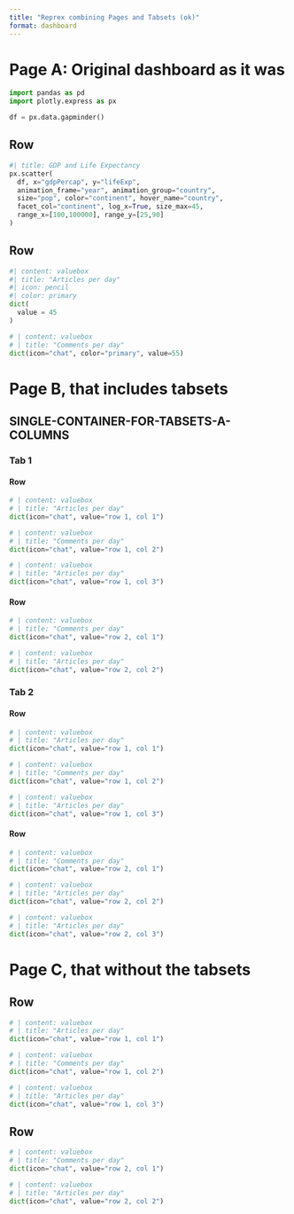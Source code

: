 ```yaml
--- 
title: "Reprex combining Pages and Tabsets (ok)"
format: dashboard
--- 
```



# Page A: Original dashboard as it was

```python
import pandas as pd
import plotly.express as px

df = px.data.gapminder()
```

## Row {height=60%}

```python
#| title: GDP and Life Expectancy 
px.scatter(  
  df, x="gdpPercap", y="lifeExp", 
  animation_frame="year", animation_group="country", 
  size="pop", color="continent", hover_name="country",
  facet_col="continent", log_x=True, size_max=45, 
  range_x=[100,100000], range_y=[25,90] 
)  
```

## Row {height=40%}

```python
#| content: valuebox
#| title: "Articles per day"
#| icon: pencil
#| color: primary
dict(
  value = 45
)
```

```python
# | content: valuebox
# | title: "Comments per day"
dict(icon="chat", color="primary", value=55)
```



# Page B, that includes tabsets {orientation="columns"}

## SINGLE-CONTAINER-FOR-TABSETS-A-COLUMNS {.tabset}

### Tab 1 

#### Row 

```python
# | content: valuebox
# | title: "Articles per day"
dict(icon="chat", value="row 1, col 1")
```

```python
# | content: valuebox
# | title: "Comments per day"
dict(icon="chat", value="row 1, col 2")
```

```python
# | content: valuebox
# | title: "Articles per day"
dict(icon="chat", value="row 1, col 3")
```

#### Row 

```python
# | content: valuebox
# | title: "Comments per day"
dict(icon="chat", value="row 2, col 1")
```

```python
# | content: valuebox
# | title: "Articles per day"
dict(icon="chat", value="row 2, col 2")
```



### Tab 2 

#### Row

```python
# | content: valuebox
# | title: "Articles per day"
dict(icon="chat", value="row 1, col 1")
```

```python
# | content: valuebox
# | title: "Comments per day"
dict(icon="chat", value="row 1, col 2")
```

```python
# | content: valuebox
# | title: "Articles per day"
dict(icon="chat", value="row 1, col 3")
```

#### Row 

```python
# | content: valuebox
# | title: "Comments per day"
dict(icon="chat", value="row 2, col 1")
```

```python
# | content: valuebox
# | title: "Articles per day"
dict(icon="chat", value="row 2, col 2")
```

```python
# | content: valuebox
# | title: "Articles per day"
dict(icon="chat", value="row 2, col 3")
```


# Page C, that without the tabsets 

## Row 

```python
# | content: valuebox
# | title: "Articles per day"
dict(icon="chat", value="row 1, col 1")
```

```python
# | content: valuebox
# | title: "Comments per day"
dict(icon="chat", value="row 1, col 2")
```

```python
# | content: valuebox
# | title: "Articles per day"
dict(icon="chat", value="row 1, col 3")
```

## Row 

```python
# | content: valuebox
# | title: "Comments per day"
dict(icon="chat", value="row 2, col 1")
```

```python
# | content: valuebox
# | title: "Articles per day"
dict(icon="chat", value="row 2, col 2")
```

